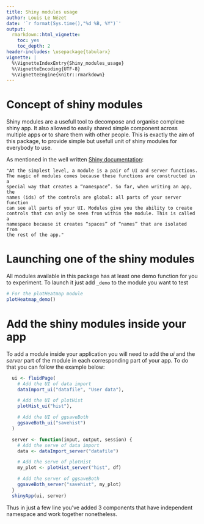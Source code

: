 ```yaml
---
title: Shiny modules usage
author: Louis Le Nézet
date: '`r format(Sys.time(),"%d %B, %Y")`'
output:
  rmarkdown::html_vignette:
    toc: yes
    toc_depth: 2
header-includes: \usepackage{tabularx}
vignette: |
  %\VignetteIndexEntry{Shiny_modules_usage}
  %\VignetteEncoding{UTF-8}
  %\VignetteEngine{knitr::rmarkdown}
---
```


    
Concept of shiny modules
==========================

Shiny modules are a usefull tool to decompose and organise complexe shiny app.
It also allowed to easily shared simple component across multiple apps or to 
share them with other people.
This is exactly the aim of this package, to provide simple but usefull unit of 
shiny modules for everybody to use.

As mentioned in the well written [Shiny documentation](https://mastering-shiny.org/scaling-modules.html):

    "At the simplest level, a module is a pair of UI and server functions.
    The magic of modules comes because these functions are constructed in a
    special way that creates a “namespace”. So far, when writing an app, the
    names (ids) of the controls are global: all parts of your server function
    can see all parts of your UI. Modules give you the ability to create
    controls that can only be seen from within the module. This is called a
    namespace because it creates “spaces” of “names” that are isolated from
    the rest of the app."

Launching one of the shiny modules
==================================

All modules available in this package has at least one demo function for you to experiment.
To launch it just add `_demo` to the module you want to test

```r
# For the plotHeatmap module
plotHeatmap_demo()
```

Add the shiny modules inside your app
=====================================

To add a module inside your application you will need to add the *ui* and the *server* part of the module
in each corresponding part of your app.
To do that you can follow the example below:

```r
  ui <- fluidPage(
    # Add the UI of data import
    dataImport_ui("datafile", "User data"),

    # Add the UI of plotHist
    plotHist_ui("hist"),

    # Add the UI of ggsaveBoth
    ggsaveBoth_ui("savehist")
  )

  server <- function(input, output, session) {
    # Add the serve of data import
    data <- dataImport_server("datafile")

    # Add the serve of plotHist
    my_plot <- plotHist_server("hist", df)

    # Add the server of ggsaveBoth
    ggsaveBoth_server("savehist", my_plot)
  }
  shinyApp(ui, server)
```

Thus in just a few line you've added 3 components that have independent namespace and work together nonetheless.
